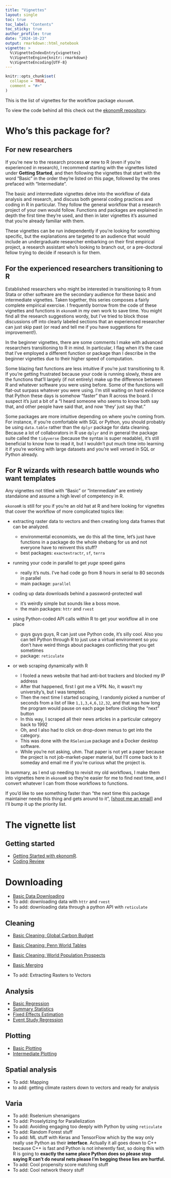 ```yaml
---
title: "Vignettes"
layout: single
toc: true
toc_label: "Contents"
toc_sticky: true
author_profile: true
date: "2024-10-23"
output: rmarkdown::html_notebook
vignette: >
  %\VignetteIndexEntry{vignettes}
  %\VignetteEngine{knitr::rmarkdown}
  %\VignetteEncoding{UTF-8}
---
```


```r
knitr::opts_chunk$set(
  collapse = TRUE,
  comment = "#>"
)
```

This is the list of vignettes for the workflow package `ekonomR`. 

To view the code behind all this check out the [ekonomR repository](https://github.com/stallman-j/ekonomR).

# Who's this package for?

## For new researchers
If you're new to the research process **or** new to R (even if you're experienced in research), I recommend starting with the vignettes listed under **Getting Started**, and then following the vignettes that start with the word "Basic" in the order they're listed on this page, followed by the ones prefaced with "Intermediate".

The basic and intermediate vignettes delve into the workflow of data analysis and research, and discuss both general coding practices and coding in R in particular. They follow the general workflow that a research project of your own would follow. Functions and packages are explained in depth the first time they're used, and then in later vignettes it's assumed that you're already familiar with them.

These vignettes can be run independently if you're looking for something specific, but the explanations are targeted to an audience that would include an undergraduate researcher embarking on their first empirical project, a research assistant who's looking to branch out, or a pre-doctoral fellow trying to decide if research is for them. 

## For the experienced researchers transitioning to R

Established researchers who might be interested in transitioning to R from Stata or other software are the secondary audience for these basic and intermediate vignettes. Taken together, this series composes a fairly complete empirical exercise. I frequently borrow from the code of these vignettes and functions in `ekonomR` in my own work to save time. You might find all the research suggestions wordy, but I've tried to block those discussions off into clearly labeled sections that an experienced researcher can just skip past (or read and tell me if you have suggestions for improvement!). 

In the beginner vignettes, there are some comments I make with advanced researchers transitioning to R in mind. In particular, I flag when it's the case that I've employed a different function or package than I describe in the beginner vignettes due to their higher speed of computation. 

Some blazing fast functions are less intuitive if you're just transitioning to R. If you're getting frustrated because your code is running slowly, these are the functions that'll largely (if not entirely) make up the difference between R and whatever software you were using before. Some of the functions will flat-out surpass whatever you were using. I'm still waiting on hard evidence that Python these days is somehow "faster" than R across the board. I suspect it's just a bit of a "I heard someone who seems to know both say that, and other people have said that, and now 'they' just say that."

Some packages are more intuitive depending on where you're coming from. For instance, if you're comfortable with SQL or Python, you should probably be using `data.table` rather than the `dplyr` package for data cleaning. Because a lot of collaborators in R use `dplyr` and in general the package suite called the `tidyverse` (because the syntax is super readable), it's still beneficial to know how to read it, but I wouldn't put much time into learning it if you're working with large datasets and you're well versed in SQL or Python already.

## For R wizards with research battle wounds who want templates

Any vignettes not titled with "Basic" or "Intermediate" are entirely standalone and assume a high level of competency in R. 

`ekonomR` is still for you if you're an old hat at R and here looking for vignettes that cover the workflow of more complicated topics like:

- extracting raster data to vectors and then creating long data frames that can be analyzed.

    - environmental economists, we do this all the time, let's just have functions in a package do the whole shebang for us and not everyone have to reinvent this stuff?
    - best packages: `exactextractr`, `sf`, `terra`
    
- running your code in parallel to get *yuge* speed gains

    - really it's nuts. I've had code go from 8 hours in serial to 80 seconds in parallel
    - main package: `parallel`
    
- coding up data downloads behind a password-protected wall 

    - it's weirdly simple but sounds like a boss move. 
    - the main packages: `httr` and `rvest`
    
- using Python-coded API calls within R to get your workflow all in one place

    - guys guys guys, R can just use Python code, it's silly cool. Also you can tell Python through R to just use a virtual environment so you don't have weird things about packages conflicting that you get sometimes
    - package: `reticulate`
    
- or web scraping dynamically with R 

    - I fooled a news website that had anti-bot trackers and blocked my IP address
    - After that happened, first I got me a VPN. No, it wasn't my university's, but I was tempted.
    - Then the next time I started scraping, I randomly picked a number of seconds from a list of like `1,1,3,4,6,12,32`, and that was how long the program would pause on each page before clicking the "next" button
    - In this way, I scraped all their news articles in a particular category back to 1992
    - Oh, and I also had to click on drop-down menus to get into the category. 
    - This was done with the `RSelenium` package and a Docker desktop software. 
    - While you're not asking, uhm. That paper is not yet a paper because the project is not job-market-paper material, but I'll come back to it someday and email me if you're curious what the project is.

In summary, as I end up needing to revisit my old workflows, I make them into vignettes here in `ekonomR` so they're easier for me to find next time, and I convert whatever I can from those workflows to functions.

If you'd like to see something faster than "the next time this package maintainer needs this thing and gets around to it", [[shoot me an email](mailto:j.stallman@yale.edu)] and I'll bump it up the priority list.

# The vignette list

## Getting started


- [Getting Started with ekonomR](https://stallman-j.github.io/ekonomR/vignettes/getting-started-with-ekonomR/).
- [Coding Review](https://stallman-j.github.io/ekonomR/vignettes/coding-review/)

# Downloading

- [Basic Data Downloading](https://stallman-j.github.io/ekonomR/vignettes/basic-data-downloading/)
- To add: downloading data with `httr` and `rvest`
- To add: downloading data through a python API with `reticulate`

## Cleaning

- [Basic Cleaning: Global Carbon Budget](https://stallman-j.github.io/ekonomR/vignettes/basic-cleaning_gcb/)
- [Basic Cleaning: Penn World Tables](https://stallman-j.github.io/ekonomR/vignettes/basic-cleaning_pwt/)
- [Basic Cleaning: World Population Prospects](https://stallman-j.github.io/ekonomR/vignettes/basic-cleaning_wpp/)
- [Basic Merging](https://stallman-j.github.io/ekonomR/vignettes/basic-merging/)

- To add: Extracting Rasters to Vectors

## Analysis

- [Basic Regression](https://stallman-j.github.io/ekonomR/vignettes/basic-regression/)
- [Summary Statistics](https://stallman-j.github.io/ekonomR/vignettes/summary-statistics/)
- [Fixed Effects Estimation](https://stallman-j.github.io/ekonomR/vignettes/fixed-effects-estimation/)
- [Event Study Regression](https://stallman-j.github.io/ekonomR/vignettes/event-study/)


## Plotting


- [Basic Plotting](https://stallman-j.github.io/ekonomR/vignettes/basic-plotting/)
- [Intermediate Plotting](https://stallman-j.github.io/ekonomR/vignettes/intermediate-plotting/)


## Spatial analysis

- To add: Mapping
- to add: getting climate rasters down to vectors and ready for analysis


## Varia

- To add: Rselenium shenanigans
- To add: Proselytizing for Parallelization
- To add: Avoiding engaging too deeply with Python by using `reticulate`
- To add: Random Forest stuff
- To add: ML stuff with Keras and TensorFlow which by the way only really use Python as their **interface**. Actually it all goes down to C++ because C++ is fast and Python is not inherently fast, so doing this with R is going to **exactly the same place Python does so please stop saying R can't do neural nets please I'm begging these lies are hurtful.**
- To add: Cool propensity score matching stuff
- To add: Cool network theory stuff
